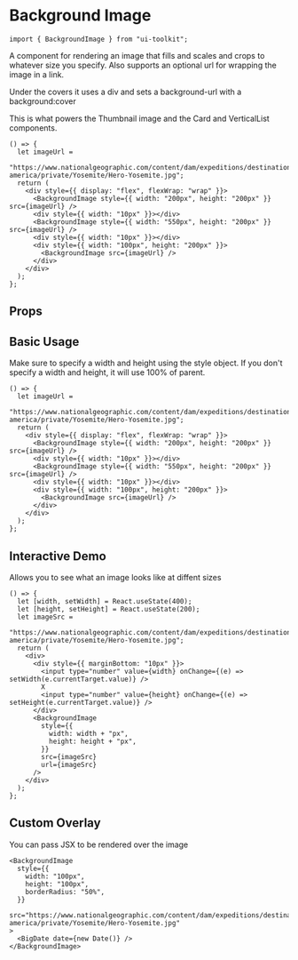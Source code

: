 
# Background Image

```tsx
import { BackgroundImage } from "ui-toolkit";
```

A component for rendering an image that fills and scales and crops to whatever size you specify. Also supports an optional url for wrapping the image in a link.

Under the covers it uses a div and sets a background-url with a background:cover

This is what powers the Thumbnail image and the Card and VerticalList components.

```tsx live=true
() => {
  let imageUrl =
    "https://www.nationalgeographic.com/content/dam/expeditions/destinations/north-america/private/Yosemite/Hero-Yosemite.jpg";
  return (
    <div style={{ display: "flex", flexWrap: "wrap" }}>
      <BackgroundImage style={{ width: "200px", height: "200px" }} src={imageUrl} />
      <div style={{ width: "10px" }}></div>
      <BackgroundImage style={{ width: "550px", height: "200px" }} src={imageUrl} />
      <div style={{ width: "10px" }}></div>
      <div style={{ width: "100px", height: "200px" }}>
        <BackgroundImage src={imageUrl} />
      </div>
    </div>
  );
};
```

## Props

<PropsTable name="BackgroundImageProps" />

## Basic Usage

Make sure to specify a width and height using the style object. If you don't specify a width and height, it will use 100% of parent.

```tsx live=true
() => {
  let imageUrl =
    "https://www.nationalgeographic.com/content/dam/expeditions/destinations/north-america/private/Yosemite/Hero-Yosemite.jpg";
  return (
    <div style={{ display: "flex", flexWrap: "wrap" }}>
      <BackgroundImage style={{ width: "200px", height: "200px" }} src={imageUrl} />
      <div style={{ width: "10px" }}></div>
      <BackgroundImage style={{ width: "550px", height: "200px" }} src={imageUrl} />
      <div style={{ width: "10px" }}></div>
      <div style={{ width: "100px", height: "200px" }}>
        <BackgroundImage src={imageUrl} />
      </div>
    </div>
  );
};
```

## Interactive Demo

Allows you to see what an image looks like at diffent sizes

```tsx live=true bordered=true
() => {
  let [width, setWidth] = React.useState(400);
  let [height, setHeight] = React.useState(200);
  let imageSrc =
    "https://www.nationalgeographic.com/content/dam/expeditions/destinations/north-america/private/Yosemite/Hero-Yosemite.jpg";
  return (
    <div>
      <div style={{ marginBottom: "10px" }}>
        <input type="number" value={width} onChange={(e) => setWidth(e.currentTarget.value)} />
        X
        <input type="number" value={height} onChange={(e) => setHeight(e.currentTarget.value)} />
      </div>
      <BackgroundImage
        style={{
          width: width + "px",
          height: height + "px",
        }}
        src={imageSrc}
        url={imageSrc}
      />
    </div>
  );
};
```

## Custom Overlay

You can pass JSX to be rendered over the image

```tsx live=true
<BackgroundImage
  style={{
    width: "100px",
    height: "100px",
    borderRadius: "50%",
  }}
  src="https://www.nationalgeographic.com/content/dam/expeditions/destinations/north-america/private/Yosemite/Hero-Yosemite.jpg"
>
  <BigDate date={new Date()} />
</BackgroundImage>
```
